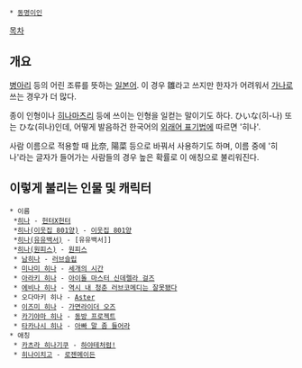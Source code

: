  * [[동명이인]]

[[목차]]
== 개요 ==
[[병아리]] 등의 어린 조류를 뜻하는 [[일본어]]. 이 경우 雛라고 쓰지만 한자가 어려워서 [[가나]]로 쓰는 경우가 더 많다.

종이 인형이나 [[히나마츠리]] 등에 쓰이는 인형을 일컫는 말이기도 하다. ひいな(히-나) 또는 ひな(히나)인데, 어떻게 발음하건 한국어의 [[외래어 표기법/일본어|외래어 표기법]]에 따르면 '히나'.

사람 이름으로 적용할 때 比奈, 陽菜 등으로 바꿔서 사용하기도 하며, 이름 중에 '히나'라는 글자가 들어가는 사람들의 경우 높은 확률로 이 애칭으로 불리워진다.

== 이렇게 불리는 인물 및 캐릭터 ==
 * 이름
  *[[히나(헌터×헌터)|히나]] - [[헌터X헌터]]
  *[[히나(이웃집 801양)]] - [[이웃집 801양]]
  *[[히나(유유백서)]] - [유유백서]]
  *[[히나(원피스)]] - [[원피스(만화)|원피스]]
  * [[러브슬립/등장인물|남히나]] - [[러브슬립]]
  * [[미나미 히나]] - [[세개의 시간]]
  * [[아라키 히나]] - [[아이돌 마스터 신데렐라 걸즈]]
  * [[에비나 히나]] - [[역시 내 청춘 러브코메디는 잘못됐다]]
  * 오다마키 히나 - [[Aster]]
  * [[이즈미 히나]] - [[가면라이더 오즈]]
  * [[카기야마 히나]] - [[동방 프로젝트]]
  * [[타카나시 히나]] - [[아빠 말 좀 들어라]]
 * 애칭
  * [[카츠라 히나기쿠]] - [[하야테처럼!]]
  * [[히나이치고]] - [[로젠메이든]]
